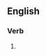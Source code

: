 ==English==

===Verb===
{{head|en|present participle}}

# {{present participle of|valorize|lang=en|nocat=1}}